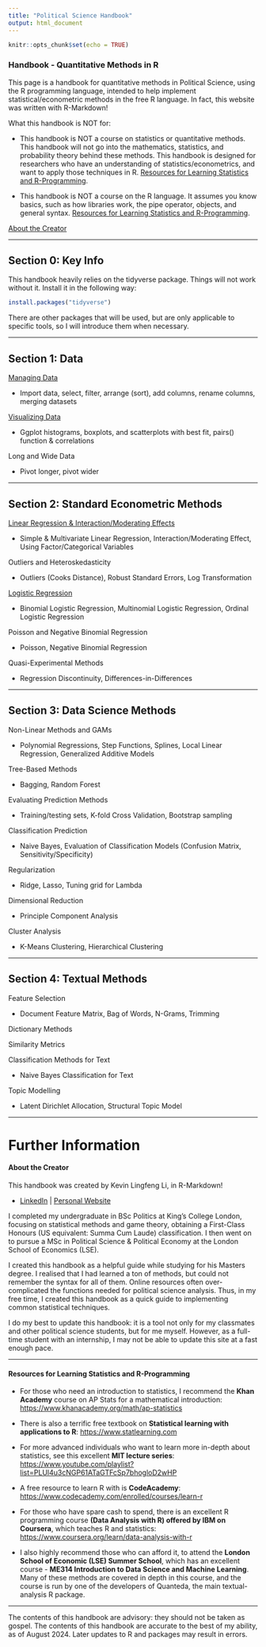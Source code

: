 ```yaml
---
title: "Political Science Handbook"
output: html_document
---
```


```r
knitr::opts_chunk$set(echo = TRUE)
```

### Handbook - Quantitative Methods in R

This page is a handbook for quantitative methods in Political Science, using the R programming language, intended to help implement statistical/econometric methods in the free R language. In fact, this website was written with R-Markdown!

What this handbook is NOT for:

-   This handbook is NOT a course on statistics or quantitative methods. This handbook will not go into the mathematics, statistics, and probability theory behind these methods. This handbook is designed for researchers who have an understanding of statistics/econometrics, and want to apply those techniques in R. [Resources for Learning Statistics and R-Programming].

-   This handbook is NOT a course on the R language. It assumes you know basics, such as how libraries work, the pipe operator, objects, and general syntax. [Resources for Learning Statistics and R-Programming].

[About the Creator]

------------------------------------------------------------------------

## Section 0: Key Info

This handbook heavily relies on the tidyverse package. Things will not work without it. Install it in the following way:

```r
install.packages("tidyverse")
```

There are other packages that will be used, but are only applicable to specific tools, so I will introduce them when necessary.

------------------------------------------------------------------------

## Section 1: Data

[Managing Data](https://politicalscience.github.io/r/managing_data.html)

-   Import data, select, filter, arrange (sort), add columns, rename columns, merging datasets

[Visualizing Data](https://politicalscience.github.io/r/visualizing_data.html)

-   Ggplot histograms, boxplots, and scatterplots with best fit, pairs() function & correlations

Long and Wide Data

-   Pivot longer, pivot wider

------------------------------------------------------------------------

## Section 2: Standard Econometric Methods

[Linear Regression & Interaction/Moderating Effects](https://politicalscience.github.io/r/regression.html)

-   Simple & Multivariate Linear Regression, Interaction/Moderating Effect, Using Factor/Categorical Variables

Outliers and Heteroskedasticity

-   Outliers (Cooks Distance), Robust Standard Errors, Log Transformation

[Logistic Regression](https://politicalscience.github.io/r/logistic.html)

-   Binomial Logistic Regression, Multinomial Logistic Regression, Ordinal Logistic Regression

Poisson and Negative Binomial Regression

-   Poisson, Negative Binomial Regression

Quasi-Experimental Methods

-   Regression Discontinuity, Differences-in-Differences

------------------------------------------------------------------------

## Section 3: Data Science Methods

Non-Linear Methods and GAMs

-   Polynomial Regressions, Step Functions, Splines, Local Linear Regression, Generalized Additive Models

Tree-Based Methods

-   Bagging, Random Forest

Evaluating Prediction Methods

-   Training/testing sets, K-fold Cross Validation, Bootstrap sampling

Classification Prediction

-   Naive Bayes, Evaluation of Classification Models (Confusion Matrix, Sensitivity/Specificity)

Regularization

-   Ridge, Lasso, Tuning grid for Lambda

Dimensional Reduction

-   Principle Component Analysis

Cluster Analysis

-   K-Means Clustering, Hierarchical Clustering

------------------------------------------------------------------------

## Section 4: Textual Methods

Feature Selection

-   Document Feature Matrix, Bag of Words, N-Grams, Trimming

Dictionary Methods

Similarity Metrics

Classification Methods for Text

-   Naive Bayes Classification for Text

Topic Modelling

-   Latent Dirichlet Allocation, Structural Topic Model

------------------------------------------------------------------------

# Further Information

#### About the Creator

This handbook was created by Kevin Lingfeng Li, in R-Markdown!

-   [LinkedIn](https://www.linkedin.com/in/kevinlingfengli/) \| [Personal Website](https://kevinli03.github.io)

I completed my undergraduate in BSc Politics at King's College London, focusing on statistical methods and game theory, obtaining a First-Class Honours (US equivalent: Summa Cum Laude) classification. I then went on to pursue a MSc in Political Science & Political Economy at the London School of Economics (LSE).

I created this handbook as a helpful guide while studying for his Masters degree. I realised that I had learned a ton of methods, but could not remember the syntax for all of them. Online resources often over-complicated the functions needed for political science analysis. Thus, in my free time, I created this handbook as a quick guide to implementing common statistical techniques.

I do my best to update this handbook: it is a tool not only for my classmates and other political science students, but for me myself. However, as a full-time student with an internship, I may not be able to update this site at a fast enough pace.

------------------------------------------------------------------------

#### Resources for Learning Statistics and R-Programming

-   For those who need an introduction to statistics, I recommend the **Khan Academy** course on AP Stats for a mathematical introduction: <https://www.khanacademy.org/math/ap-statistics>

-   There is also a terrific free textbook on **Statistical learning with applications to R**: <https://www.statlearning.com>

-   For more advanced individuals who want to learn more in-depth about statistics, see this excellent **MIT lecture series**: <https://www.youtube.com/playlist?list=PLUl4u3cNGP61ATaGTFcSp7bhogloD2wHP>

-   A free resource to learn R with is **CodeAcademy**: <https://www.codecademy.com/enrolled/courses/learn-r>

-   For those who have spare cash to spend, there is an excellent R programming course **(Data Analysis with R) offered by IBM on Coursera**, which teaches R and statistics: <https://www.coursera.org/learn/data-analysis-with-r>

-   I also highly recommend those who can afford it, to attend the **London School of Economic (LSE) Summer School**, which has an excellent course - **ME314 Introduction to Data Science and Machine Learning**. Many of these methods are covered in depth in this course, and the course is run by one of the developers of Quanteda, the main textual-analysis R package.

------------------------------------------------------------------------

The contents of this handbook are advisory: they should not be taken as gospel. The contents of this handbook are accurate to the best of my ability, as of August 2024. Later updates to R and packages may result in errors.
